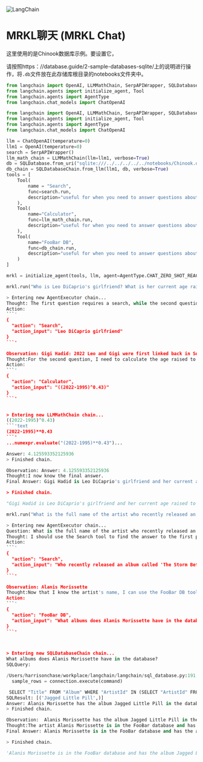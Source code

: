 

<Head>
  <script>
    {
      `(function() {
         var _hmt = _hmt || [];
(function() {
  var hm = document.createElement("script");
  hm.src = "https://hm.baidu.com/hm.js?e60fb290e204e04c5cb6f79b0ac1e697";
  var s = document.getElementsByTagName("script")[0]; 
  s.parentNode.insertBefore(hm, s);
})();
       })();`
    }
  </script>
</Head>

![LangChain](https://pica.zhimg.com/50/v2-56e8bbb52aa271012541c1fe1ceb11a2_r.gif)



MRKL聊天 (MRKL Chat)
===

这里使用的是Chinook数据库示例。要设置它，

请按照https：//database.guide/2-sample-databases-sqlite/上的说明进行操作，将` .db `文件放在此存储库根目录的notebooks文件夹中。

``` python
from langchain import OpenAI, LLMMathChain, SerpAPIWrapper, SQLDatabase, SQLDatabaseChain
from langchain.agents import initialize_agent, Tool
from langchain.agents import AgentType
from langchain.chat_models import ChatOpenAI
```

``` python
from langchain import OpenAI, LLMMathChain, SerpAPIWrapper, SQLDatabase, SQLDatabaseChain
from langchain.agents import initialize_agent, Tool
from langchain.agents import AgentType
from langchain.chat_models import ChatOpenAI
```


``` python
llm = ChatOpenAI(temperature=0)
llm1 = OpenAI(temperature=0)
search = SerpAPIWrapper()
llm_math_chain = LLMMathChain(llm=llm1, verbose=True)
db = SQLDatabase.from_uri("sqlite:///../../../../../notebooks/Chinook.db")
db_chain = SQLDatabaseChain.from_llm(llm1, db, verbose=True)
tools = [
    Tool(
        name = "Search",
        func=search.run,
        description="useful for when you need to answer questions about current events. You should ask targeted questions"
    ),
    Tool(
        name="Calculator",
        func=llm_math_chain.run,
        description="useful for when you need to answer questions about math"
    ),
    Tool(
        name="FooBar DB",
        func=db_chain.run,
        description="useful for when you need to answer questions about FooBar. Input should be in the form of a question containing full context"
    )
]
```

``` python
mrkl = initialize_agent(tools, llm, agent=AgentType.CHAT_ZERO_SHOT_REACT_DESCRIPTION, verbose=True)
```


``` python
mrkl.run("Who is Leo DiCaprio's girlfriend? What is her current age raised to the 0.43 power?")
```


``` python
> Entering new AgentExecutor chain...
Thought: The first question requires a search, while the second question requires a calculator.
Action:
```'
{
  "action": "Search",
  "action_input": "Leo DiCaprio girlfriend"
}
```'

Observation: Gigi Hadid: 2022 Leo and Gigi were first linked back in September 2022, when a source told Us Weekly that Leo had his “sights set" on her (alarming way to put it, but okay).
Thought:For the second question, I need to calculate the age raised to the 0.43 power. I will use the calculator tool.
Action:
```'
{
  "action": "Calculator",
  "action_input": "((2022-1995)^0.43)"
}
```'


> Entering new LLMMathChain chain...
((2022-1995)^0.43)
```'text
(2022-1995)**0.43
```'
...numexpr.evaluate("(2022-1995)**0.43")...

Answer: 4.125593352125936
> Finished chain.

Observation: Answer: 4.125593352125936
Thought:I now know the final answer.
Final Answer: Gigi Hadid is Leo DiCaprio's girlfriend and her current age raised to the 0.43 power is approximately 4.13.

> Finished chain.
```


``` python
"Gigi Hadid is Leo DiCaprio's girlfriend and her current age raised to the 0.43 power is approximately 4.13."
```

``` python
mrkl.run("What is the full name of the artist who recently released an album called 'The Storm Before the Calm' and are they in the FooBar database? If so, what albums of theirs are in the FooBar database?")
```


``` python
> Entering new AgentExecutor chain...
Question: What is the full name of the artist who recently released an album called 'The Storm Before the Calm' and are they in the FooBar database? If so, what albums of theirs are in the FooBar database?
Thought: I should use the Search tool to find the answer to the first part of the question and then use the FooBar DB tool to find the answer to the second part.
Action:
```'
{
  "action": "Search",
  "action_input": "Who recently released an album called 'The Storm Before the Calm'"
}
```'

Observation: Alanis Morissette
Thought:Now that I know the artist's name, I can use the FooBar DB tool to find out if they are in the database and what albums of theirs are in it.
Action:
```'
{
  "action": "FooBar DB",
  "action_input": "What albums does Alanis Morissette have in the database?"
}
```'



> Entering new SQLDatabaseChain chain...
What albums does Alanis Morissette have in the database?
SQLQuery:
```

``` python
/Users/harrisonchase/workplace/langchain/langchain/sql_database.py:191: SAWarning: Dialect sqlite+pysqlite does *not* support Decimal objects natively, and SQLAlchemy must convert from floating point - rounding errors and other issues may occur. Please consider storing Decimal numbers as strings or integers on this platform for lossless storage.
  sample_rows = connection.execute(command)
```


``` python
 SELECT "Title" FROM "Album" WHERE "ArtistId" IN (SELECT "ArtistId" FROM "Artist" WHERE "Name" = 'Alanis Morissette') LIMIT 5;
SQLResult: [('Jagged Little Pill',)]
Answer: Alanis Morissette has the album Jagged Little Pill in the database.
> Finished chain.

Observation:  Alanis Morissette has the album Jagged Little Pill in the database.
Thought:The artist Alanis Morissette is in the FooBar database and has the album Jagged Little Pill in it.
Final Answer: Alanis Morissette is in the FooBar database and has the album Jagged Little Pill in it.

> Finished chain.
```


``` python
'Alanis Morissette is in the FooBar database and has the album Jagged Little Pill in it.'
```


